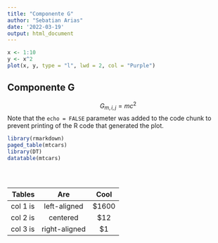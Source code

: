 ```yaml
---
title: "Componente G"
author: "Sebatian Arias"
date: '2022-03-19'
output: html_document
---
```


```r
x <- 1:10
y <- x^2
plot(x, y, type = "l", lwd = 2, col = "Purple")
```

## Componente G

$$G_{m, i, j} = mc^2$$ Note that the `echo = FALSE` parameter was added to the code chunk to prevent printing of the R code that generated the plot.

```r
library(rmarkdown)
paged_table(mtcars)
library(DT)
datatable(mtcars)


    

```
| Tables   |      Are      |  Cool |
|----------:|:-------------:|:------:|
| col 1 is |  left-aligned | $1600 |
| col 2 is |    centered   |   $12 |
| col 3 is | right-aligned |    $1 |





